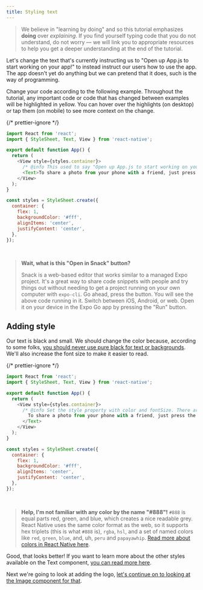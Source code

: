 ```yaml
---
title: Styling text
---
```



> We believe in "learning by doing" and so this tutorial emphasizes **doing** over _explaining_. If you find yourself typing code that you do not understand, do not worry &mdash; we will link you to appropriate resources to help you get a deeper understanding at the end of the tutorial.

Let's change the text that's currently instructing us to "Open up App.js to start working on your app!" to instead instruct our users how to use the app. The app doesn't yet do anything but we can pretend that it does, such is the way of programming.

Change your code according to the following example. Throughout the tutorial, any important code or code that has changed between examples will be <Highlight>highlighted in yellow</Highlight>. You can hover over the highlights (on desktop) or tap them (on mobile) to see more context on the change.

<SnackInline label="Updated text">

{/* prettier-ignore */}
```js
import React from 'react';
import { StyleSheet, Text, View } from 'react-native';

export default function App() {
  return (
    <View style={styles.container}>
      /* @info This used to say "Open up App.js to start working on your app!" and now it is slightly more useful. */
      <Text>To share a photo from your phone with a friend, just press the button below!</Text>/* @end */    
    </View>
  );
}

const styles = StyleSheet.create({
  container: {
    flex: 1,
    backgroundColor: '#fff',
    alignItems: 'center',
    justifyContent: 'center',
  },
});
```

</SnackInline>

<br/>

> **Wait, what is this "Open in Snack" button?**
>
> Snack is a web-based editor that works similar to a managed Expo project. It's a great way to share code snippets with people and try things out without needing to get a project running on your own computer with `expo-cli`. Go ahead, press the button. You will see the above code running in it. Switch between iOS, Android, or web. Open it on your device in the Expo Go app by pressing the "Run" button.

## Adding style

Our text is black and small. We should change the color because, according to some folks, [you should never use pure black for text or backgrounds](https://uxmovement.com/content/why-you-should-never-use-pure-black-for-text-or-backgrounds/). We'll also increase the font size to make it easier to read.

<SnackInline label="Styled text">

{/* prettier-ignore */}
```js
import React from 'react';
import { StyleSheet, Text, View } from 'react-native';

export default function App() {
  return (
    <View style={styles.container}>
      /* @info Set the style property with color and fontSize. There are many other styles available! Look at them in the <a href="https://reactnative.dev/docs/text#style" target="_blank">React Native Text API reference</a> sometime after you're done with this tutorial. */<Text style={{ color: '#888', fontSize: 18 }}> /* @end */ 
        To share a photo from your phone with a friend, just press the button below!
      </Text>
    </View>
  );
}

const styles = StyleSheet.create({
  container: {
    flex: 1,
    backgroundColor: '#fff',
    alignItems: 'center',
    justifyContent: 'center',
  },
});
```

</SnackInline>

<br/>

> **Help, I'm not familiar with any color by the name "#888"!** `#888` is equal parts red, green, and blue, which creates a nice readable grey. React Native uses the same color format as the web, so it supports hex triplets (this is what `#888` is), `rgba`, `hsl`, and a set of named colors like `red`, `green`, `blue`, and, uh, `peru` and `papayawhip`. [Read more about colors in React Native here](https://reactnative.dev/docs/colors).

Good, that looks better! If you want to learn more about the other styles available on the Text component, [you can read more here](https://reactnative.dev/docs/text#style).

Next we're going to look at adding the logo, [let's continue on to looking at the Image component for that](/tutorial/image).
